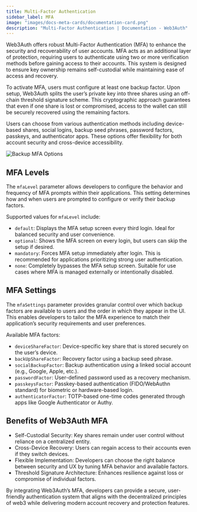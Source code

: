 ```yaml
---
title: Multi-Factor Authentication
sidebar_label: MFA
image: "images/docs-meta-cards/documentation-card.png"
description: "Multi-Factor Authentication | Documentation - Web3Auth"
---
```


Web3Auth offers robust Multi-Factor Authentication (MFA) to enhance the security and recoverability
of user accounts. MFA acts as an additional layer of protection, requiring users to authenticate
using two or more verification methods before gaining access to their accounts. This system is
designed to ensure key ownership remains self-custodial while maintaining ease of access and
recovery.

To activate MFA, users must configure at least one backup factor. Upon setup, Web3Auth splits the
user’s private key into three shares using an off-chain threshold signature scheme. This
cryptographic approach guarantees that even if one share is lost or compromised, access to the
wallet can still be securely recovered using the remaining factors.

Users can choose from various authentication methods including device-based shares, social logins,
backup seed phrases, password factors, passkeys, and authenticator apps. These options offer
flexibility for both account security and cross-device accessibility.

![Backup MFA Options](/images/mfa-options.gif)

## MFA Levels

The `mfaLevel` parameter allows developers to configure the behavior and frequency of MFA prompts
within their applications. This setting determines how and when users are prompted to configure or
verify their backup factors.

Supported values for `mfaLevel` include:

- `default`: Displays the MFA setup screen every third login. Ideal for balanced security and user
  convenience.
- `optional`: Shows the MFA screen on every login, but users can skip the setup if desired.
- `mandatory`: Forces MFA setup immediately after login. This is recommended for applications
  prioritizing strong user authentication.
- `none`: Completely bypasses the MFA setup screen. Suitable for use cases where MFA is managed
  externally or intentionally disabled.

## MFA Settings

The `mfaSettings` parameter provides granular control over which backup factors are available to
users and the order in which they appear in the UI. This enables developers to tailor the MFA
experience to match their application’s security requirements and user preferences.

Available MFA factors:

- `deviceShareFactor`: Device-specific key share that is stored securely on the user’s device.
- `backUpShareFactor`: Recovery factor using a backup seed phrase.
- `socialBackupFactor`: Backup authentication using a linked social account (e.g., Google, Apple,
  etc.).
- `passwordFactor`: User-defined password used as a recovery mechanism.
- `passkeysFactor`: Passkey-based authentication (FIDO/WebAuthn standard) for biometric or
  hardware-based login.
- `authenticatorFactor`: TOTP-based one-time codes generated through apps like Google Authenticator
  or Authy.

## Benefits of Web3Auth MFA

- Self-Custodial Security: Key shares remain under user control without reliance on a centralized
  entity.
- Cross-Device Recovery: Users can regain access to their accounts even if they switch devices.
- Flexible Implementation: Developers can choose the right balance between security and UX by tuning
  MFA behavior and available factors.
- Threshold Signature Architecture: Enhances resilience against loss or compromise of individual
  factors.

By integrating Web3Auth’s MFA, developers can provide a secure, user-friendly authentication system
that aligns with the decentralized principles of web3 while delivering modern account recovery and
protection features.
